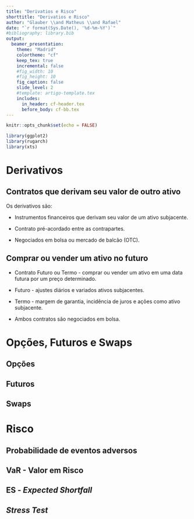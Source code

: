 ```yaml
---
title: "Derivatios e Risco"
shorttitle: "Derivatios e Risco"
author: "Glauber \\and Matheus \\and Rafael"
date: "`r format(Sys.Date(), '%d-%m-%Y')`"
#bibliography: library.bib
output: 
  beamer_presentation:
    theme: "Madrid"
    colortheme: "cf"
    keep_tex: true
    incremental: false
    #fig_width: 10
    #fig_height: 10
    fig_caption: false
    slide_level: 2
    #template: artigo-template.tex
    includes: 
      in_header: cf-header.tex
      before_body: cf-bb.tex
---
```


```r
knitr::opts_chunk$set(echo = FALSE)
```


```r
library(ggplot2)
library(rugarch)
library(xts)
```

# Derivativos

## Contratos que derivam seu valor de outro ativo 

Os derivativos são:

- Instrumentos financeiros que derivam seu valor de um ativo subjacente.

- Contrato pré-acordado entre as contrapartes.

- Negociados em bolsa ou mercado de balcão (OTC).

## Comprar ou vender um ativo no futuro

- Contrato Futuro ou Termo - comprar ou vender um ativo em uma data
futura por um preço determinado.

- Futuro - ajustes diários e variados ativos subjacentes.

- Termo - margem de garantia, incidência de juros e ações como ativo
subjacente.

- Ambos contratos são negociados em bolsa.

# Opções, Futuros e Swaps

## Opções



## Futuros



## Swaps


# Risco

## Probabilidade de eventos adversos


## VaR - Valor em Risco


## ES - _Expected Shortfall_

## _Stress Test_




